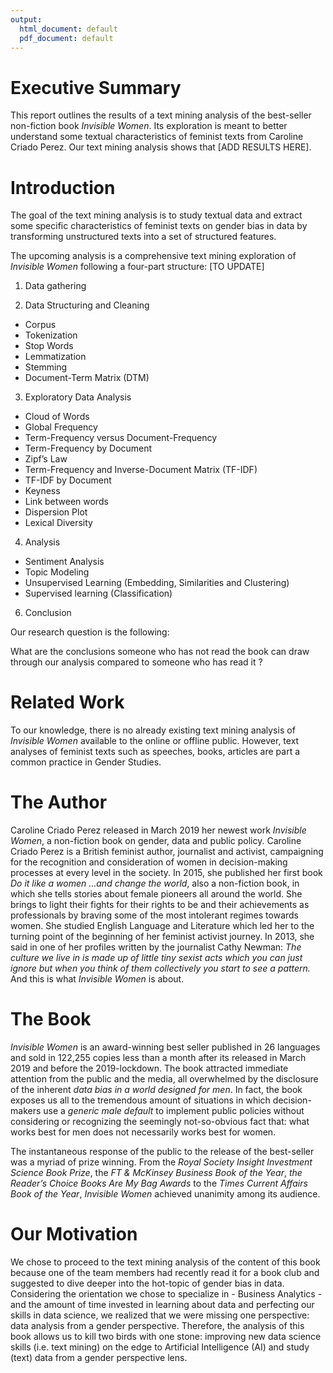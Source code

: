 ```yaml
---
output:
  html_document: default
  pdf_document: default
---
```


# Executive Summary

This report outlines the results of a text mining analysis of the best-seller non-fiction book *Invisible Women*. Its exploration is meant to better understand some textual characteristics of feminist texts from Caroline Criado Perez. Our text mining analysis shows that [ADD RESULTS HERE]. 

# Introduction

The goal of the text mining analysis is to study textual data and extract some specific characteristics of feminist texts on gender bias in data by transforming unstructured texts into a set of structured features. 

The upcoming analysis is a comprehensive text mining exploration of *Invisible Women* following a four-part structure: [TO UPDATE]

1. Data gathering 

2. Data Structuring and Cleaning
  * Corpus
  * Tokenization
  * Stop Words
  * Lemmatization 
  * Stemming
  * Document-Term Matrix (DTM)
  
3. Exploratory Data Analysis
  * Cloud of Words
  * Global Frequency
  * Term-Frequency versus Document-Frequency 
  * Term-Frequency by Document 
  * Zipf's Law
  * Term-Frequency and Inverse-Document Matrix (TF-IDF)
  * TF-IDF by Document
  * Keyness
  * Link between words
  * Dispersion Plot 
  * Lexical Diversity
  
4. Analysis
  * Sentiment Analysis
  * Topic Modeling
  * Unsupervised Learning (Embedding, Similarities and Clustering)
  * Supervised learning (Classification)
  
6. Conclusion

Our research question is the following: 

What are the conclusions someone who has not read the book can draw through our analysis compared to someone who has read it ? 

# Related Work

To our knowledge, there is no already existing text mining analysis of *Invisible Women* available to the online or offline public. However, text analyses of feminist texts such as speeches, books, articles are part a common practice in Gender Studies.

# The Author

Caroline Criado Perez released in March 2019 her newest work *Invisible Women*, a non-fiction book on gender, data and public policy. Caroline Criado Perez is a British feminist author, journalist and activist, campaigning for the recognition and consideration of women in decision-making processes at every level in the society. In 2015, she published her first book *Do it like a women ...and change the world*, also a non-fiction book, in which she tells stories about female pioneers all around the world. She brings to light their fights for their rights to be and their achievements as professionals by braving some of the most intolerant regimes towards women. She studied English Language and Literature which led her to the turning point of the beginning of her feminist activist journey. In 2013, she said in one of her profiles written by the journalist Cathy Newman: *The culture we live in is made up of little tiny sexist acts which you can just ignore but when you think of them collectively you start to see a pattern.* And this is what *Invisible Women* is about.

# The Book

*Invisible Women* is an award-winning best seller published in 26 languages and sold in 122,255 copies less than a month after its released in March 2019 and before the 2019-lockdown. The book attracted immediate attention from the public and the media, all overwhelmed by the disclosure of the inherent *data bias in a world designed for men*. In fact, the book exposes us all to the tremendous amount of situations in which decision-makers use a *generic male default* to implement public policies without considering or recognizing the seemingly not-so-obvious fact that: what works best for men does not necessarily works best for women. 

The instantaneous response of the public to the release of the best-seller was a myriad of prize winning. From the *Royal Society Insight Investment Science Book Prize*, the *FT & McKinsey Business Book of the Year*, *the Reader’s Choice Books Are My Bag Awards* to the *Times Current Affairs Book of the Year*, *Invisible Women* achieved unanimity among its audience. 

# Our Motivation

We chose to proceed to the text mining analysis of the content of this book because one of the team members had recently read it for a book club and suggested to dive deeper into the hot-topic of gender bias in data. Considering the orientation we chose to specialize in - Business Analytics - and the amount of time invested in learning about data and perfecting our skills in data science, we realized that we were missing one perspective: data analysis from a gender perspective. Therefore, the analysis of this book allows us to kill two birds with one stone: improving new data science skills (i.e. text mining) on the edge to Artificial Intelligence (AI) and study (text) data from a gender perspective lens.











